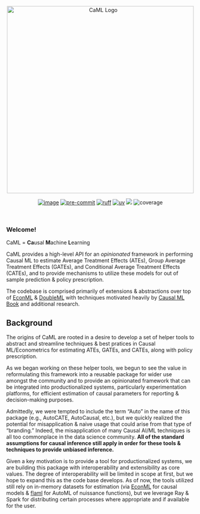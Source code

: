 <center>
<img src="assets/main_logo.svg" align="center" alt="CaML Logo" height="auto" width=500px/>

[![image](https://img.shields.io/pypi/v/caml.svg)](https://pypi.python.org/pypi/caml)
[![pre-commit](https://img.shields.io/badge/pre--commit-enabled-brightgreen?logo=pre-commit&logoColor=white)](https://github.com/pre-commit/pre-commit)
[![ruff](https://img.shields.io/endpoint?url=https://raw.githubusercontent.com/astral-sh/ruff/main/assets/badge/v2.json)](https://github.com/astral-sh/ruff)
[![uv](https://img.shields.io/endpoint?url=https://raw.githubusercontent.com/astral-sh/uv/main/assets/badge/v0.json)](https://github.com/astral-sh/uv)
![](https://img.shields.io/badge/Lifecycle-Experimental-blue?style=flat)
![coverage](./assets/coverage.svg)
</center>

<br>

### Welcome!

CaML = **Ca**usal **M**achine **L**earning

CaML provides a high-level API for an _opinionated_ framework in performing Causal ML to estimate Average Treatment Effects (ATEs), Group Average Treatment Effects (GATEs), and Conditional Average Treatment Effects (CATEs), and to provide mechanisms to utilize these models for out of sample prediction & policy prescription.

The codebase is comprised primarily of extensions & abstractions over top of [EconML](https://github.com/py-why/EconML) & [DoubleML](https://docs.doubleml.org/stable/api/generated/doubleml.datasets.make_confounded_irm_data.html#doubleml.datasets.make_confounded_irm_data) with techniques motivated heavily by [Causal ML Book](https://causalml-book.org/) and additional research.

## Background

The origins of CaML are rooted in a desire to develop a set of helper tools to abstract and streamline techniques
& best pratices in Causal ML/Econometrics for estimating ATEs, GATEs, and CATEs, along with policy prescription.

As we began working on these helper tools, we begun to see the value in reformulating this framework into a reusable
package for wider use amongst the community and to provide an opinionated framework that can be integrated into productionalized
systems, particularly experimentation platforms, for efficient estimation of causal parameters for reporting & decision-making
purposes.

Admittedly, we were tempted to include the term "Auto" in the name of this package (e.g., AutoCATE, AutoCausal, etc.),
but we quickly realized the potential for misapplication & naive usage that could arise from that type of "branding."
Indeed, the misapplication of many Causal AI/ML techniques is all too commonplace in the data science community.
**All of the standard assumptions for causal inference still apply in order for these tools & techniques to provide
unbiased inference.**

Given a key motivation is to provide a tool for productionalized systems, we are building this package with interoperability
and extensibility as core values. The degree of interoperability will be limited in scope at first, but we hope to expand this as the code base develops. As of now, the tools
utilized still rely on in-memory datasets for estimation (via [EconML](https://github.com/py-why/EconML) for causal models &
[flaml](https://microsoft.github.io/FLAML/) for AutoML of nuissance functions), but we leverage Ray & Spark for distributing
certain processes where appropriate and if available for the user.
